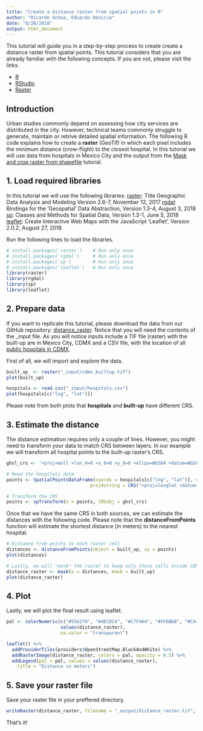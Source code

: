 ```yaml
---
title: "Create a distance raster from spatial points in R"
author: "Ricardo Ochoa, Eduardo Denicia"
date: "8/28/2018"
output: html_document
---
```


This tutorial will guide you in a step-by-step process to create create a distance raster from spatial points. This tutorial considers that you are already familiar with the following concepts. If you are not, please visit the links.

- [R](https://www.r-project.org/)
- [RStudio](https://www.rstudio.com)
- [Raster](https://en.wikipedia.org/wiki/Raster_graphics)

## Introduction 
Urban studies commonly depend on assessing how city services are distributed in the city. However, technical teams commonly struggle to generate, maintain or retrive detailed spatial information. The following R code explains how to create a **raster** (GeoTif) in which each pixel includes the minimum distance (crow-flight) to the closest hospital. In this tutorial we will use data from hospitals in Mexico City and the output from the [Mask and crop raster from shapefile](https://github.com/ricardoochoa/ST_preprocessing/tree/master/mask_and_crop_raster_from_shapefile) tutorial.

## 1. Load required libraries
In this tutorial we will use the following libraries:
[raster](https://cran.r-project.org/web/packages/raster/raster.pdf): Title Geographic Data Analysis and Modeling Version 2.6-7, November 12, 2017
[rgdal](https://cran.r-project.org/web/packages/rgdal/rgdal.pdf): Bindings for the 'Geospatial' Data Abstraction, Version 1.3-4, August 3, 2018
[sp](https://cran.r-project.org/web/packages/sp/sp.pdf): Classes and Methods for Spatial Data, Version 1.3-1, June 5, 2018
[leaflet](https://cran.r-project.org/web/packages/leaflet/leaflet.pdf): Create Interactive Web Maps with the JavaScript 'Leaflet', Version 2.0.2, August 27, 2018

Run the following lines to load the libraries. 

```r
# install.packages('raster')    # Run only once
# install.packages('rgdal')     # Run only once
# install.packages('sp')        # Run only once
# install.packages('leaflet')   # Run only once
library(raster)
library(rgdal)
library(sp)
library(leaflet)
```

## 2. Prepare data
If you want to replicate this tutorial, please download the data from our GitHub repository: [distance_raster](https://github.com/ricardoochoa/ST_preprocessing/tree/master/distance_raster). Notice that you will need the contents of the _input file. As you will notice inputs include a TIF file (raster) with the built-up are in Mexico City, CDMX and a CSV file, with the location of all [public hospitals in CDMX](www.datosabiertos.cdmx.gob.mx:5000/it/dataset/hospitales-y-centros-de-salud). 

First of all, we will import and explore the data.

```r
built_up  <- raster("_input/cdmx_builtup.tif")
plot(built_up)

hospitals <- read.csv("_input/hospitals.csv")
plot(hospitals[c("lng", "lat")])

```

Please note from both plots that **hospitals** and **built-up** have different CRS. 

## 3. Estimate the distance
The distance estimation requires only a couple of lines. However, you might need to transform your data to match CRS between layers. In our example we will transform all hospital points to the built-up raster's CRS. 

```r
ghsl_crs <- '+proj=moll +lon_0=0 +x_0=0 +y_0=0 +ellps=WGS84 +datum=WGS84 +units=m +no_defs'

# Read the hospitals data 
points <- SpatialPointsDataFrame(coords = hospitals[c("lng", "lat")], data = hospitals,
                               proj4string = CRS("+proj=longlat +datum=WGS84 +ellps=WGS84 +towgs84=0,0,0"))

# Transform the CRS
points <- spTransform(x = points, CRSobj = ghsl_crs)

```
Once that we have the same CRS in both sources, we can estimate the distances with the following code. Please note that the **distanceFromPoints** function will estimate the shortest distance (in meters) to the nearest hospital. 

```r
# Distance from points to each raster cell
distances <- distanceFromPoints(object = built_up, xy = points)
plot(distances)

# Lastly, we will "mask" the raster to keep only those cells inside CDMX
distance_raster <- mask(x = distances, mask = built_up)
plot(distance_raster)
```

## 4. Plot
Lastly, we will plot the final result using leaflet. 

```r

pal <- colorNumeric(c("#556270", "#4ECDC4", "#C7F464", "#FF6B6B", "#C44D58"),
                    values(distance_raster),
                    na.color = "transparent")

leaflet() %>%
  addProviderTiles(providers$OpenStreetMap.BlackAndWhite) %>%
  addRasterImage(distance_raster, colors = pal, opacity = 0.5) %>%
  addLegend(pal = pal, values = values(distance_raster),
    title = "Distance in meters")

```

## 5. Save your raster file

Save your raster file in your preffered directory.

```r
writeRaster(distance_raster, filename = "_output/distance_raster.tif", overwrite = TRUE)
```

That's it!

